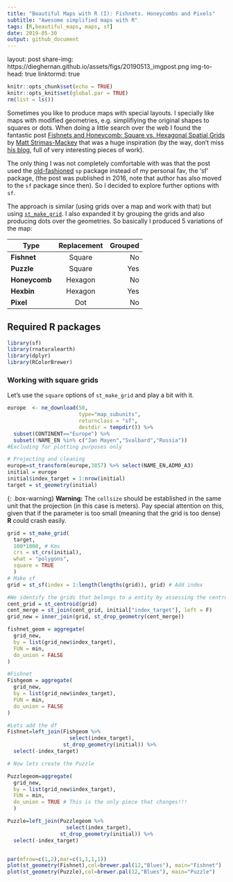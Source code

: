 ```yaml
---
title: "Beautiful Maps with R (I): Fishnets. Honeycombs and Pixels"
subtitle: "Awesome simplified maps with R"
tags: [R,beautiful_maps, maps, sf]
date: 2019-05-30
output: github_document
---
```


layout: post
share-img: https://dieghernan.github.io/assets/figs/20190513_imgpost.png
img-to-head: true
linktormd: true


```r
knitr::opts_chunk$set(echo = TRUE)
knitr::opts_knit$set(global.par = TRUE)
rm(list = ls())


```

Sometimes you like to produce maps with special layouts. I specially like maps with modified geometries, e.g. simplifiying the original shapes to squares or dots. When doing a little search over the web I found the fantastic post [Fishnets and Honeycomb: Square vs. Hexagonal Spatial Grids](http://strimas.com/spatial/hexagonal-grids/) by [Matt Strimas-Mackey](http://strimas.com/about/) that was a huge inspiration (by the way, don't miss [his blog](http://strimas.com/#posts), full of very interesting pieces of work). 

The only thing I was not completely comfortable with was that the post used the [old-fashioned](https://geocompr.robinlovelace.net/intro.html#the-history-of-r-spatial) `sp` package instead of my personal fav, the 'sf' package, (the post was published in 2016, note that author has also moved to the `sf` package since then). So I decided to explore further options with `sf`.

The approach is similar (using grids over a map and work with that) but using [`st_make_grid`](https://www.rdocumentation.org/packages/sf/versions/0.7-4/topics/st_make_grid). I also expanded it by grouping the grids and also producing dots over the geometries. So basically I produced 5 variations of the map:

| Type          | Replacement | Grouped  |
| ------------- |:-------------:| -----:|
| **Fishnet** | Square | No
| **Puzzle** | Square | Yes
| **Honeycomb** | Hexagon | No
| **Hexbin** | Hexagon | Yes
| **Pixel** | Dot | No


## Required R packages

```r
library(sf)
library(rnaturalearth)
library(dplyr)
library(RColorBrewer)
```

### Working with square grids

Let's use the `square` options of `st_make_grid` and play a bit with it.

```r
europe  <- ne_download(50,
                       type="map_subunits", 
                       returnclass = "sf",
                       destdir = tempdir()) %>%
  subset(CONTINENT=="Europe") %>%
  subset(!NAME_EN %in% c("Jan Mayen","Svalbard","Russia"))
#Excluding for plotting purposes only

# Projecting and cleaning
europe=st_transform(europe,3857) %>% select(NAME_EN,ADM0_A3)
initial = europe
initial$index_target = 1:nrow(initial)
target = st_geometry(initial)

```

{: .box-warning}
<i class="fa fa-exclamation-triangle"></i> **Warning:** The `cellsize` should be established in the same unit that the projection (in this case is meters). Pay special attention on this, given that if the parameter is too small (meaning that the grid is too dense) **R** could crash easily.

```r


grid = st_make_grid(
  target,
  100*1000, # Kms
  crs = st_crs(initial),
  what = "polygons",
  square = TRUE
  )
# Make sf
grid = st_sf(index = 1:length(lengths(grid)), grid) # Add index

#We identify the grids that belongs to a entity by assessing the centroid 
cent_grid = st_centroid(grid)
cent_merge = st_join(cent_grid, initial["index_target"], left = F)
grid_new = inner_join(grid, st_drop_geometry(cent_merge))

fishnet_geom = aggregate(
  grid_new,
  by = list(grid_new$index_target),
  FUN = min,
  do_union = FALSE
)

#Fishnet
Fishgeom = aggregate(
  grid_new,
  by = list(grid_new$index_target),
  FUN = min,
  do_union = FALSE
)

#Lets add the df
Fishnet=left_join(Fishgeom %>%
                    select(index_target),
                  st_drop_geometry(initial)) %>% 
  select(-index_target)

# Now lets create the Puzzle

Puzzlegeom=aggregate(
  grid_new,
  by = list(grid_new$index_target),
  FUN = min,
  do_union = TRUE # This is the only piece that changes!!!
  )

Puzzle=left_join(Puzzlegeom %>%
                   select(index_target),
                 st_drop_geometry(initial)) %>% 
  select(-index_target)


par(mfrow=c(1,2),mar=c(1,1,1,1))
plot(st_geometry(Fishnet),col=brewer.pal(12,"Blues"), main="Fishnet")
plot(st_geometry(Puzzle),col=brewer.pal(12,"Blues"), main="Puzzle")

```
